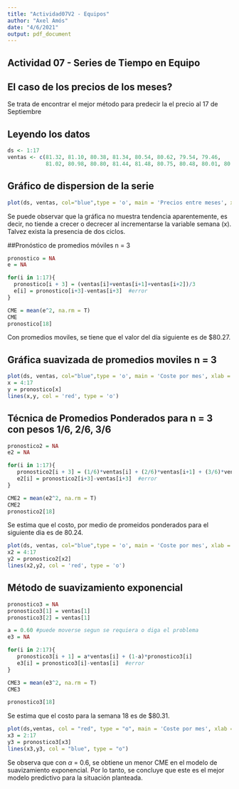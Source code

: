 ```yaml
---
title: "Actividad07V2 - Equipos"
author: "Axel Amós"
date: "4/6/2021"
output: pdf_document
---
```


## Actividad 07 - Series de Tiempo en Equipo

## El caso de los precios de los meses?

Se trata de encontrar el mejor método para predecir la el precio al 17 de Septiembre

## Leyendo los datos

```r
ds <- 1:17
ventas <- c(81.32, 81.10, 80.38, 81.34, 80.54, 80.62, 79.54, 79.46,
            81.02, 80.98, 80.80, 81.44, 81.48, 80.75, 80.48, 80.01, 80.33)
```

## Gráfico de dispersion de la serie
```r
plot(ds, ventas, col="blue",type = 'o', main = 'Precios entre meses', xlab = 'Dias', ylab = 'Precio')
```

Se puede observar que la gráfica no muestra tendencia aparentemente, es decir, no tiende a crecer o decrecer al incrementarse la variable semana (x). Talvez exista la presencia de dos ciclos.

##Pronóstico de promedios móviles n = 3
```r
pronostico = NA
e = NA

for(i in 1:17){
  pronostico[i + 3] = (ventas[i]+ventas[i+1]+ventas[i+2])/3
  e[i] = pronostico[i+3]-ventas[i+3]  #error
}

CME = mean(e^2, na.rm = T) 
CME
pronostico[18]
```

Con promedios moviles, se tiene que el valor del día siguiente es de $80.27.

## Gráfica suavizada de promedios moviles n = 3
```r
plot(ds, ventas, col="blue",type = 'o', main = 'Coste por mes', xlab = 'Dia', ylab = 'Coste')
x = 4:17
y = pronostico[x]
lines(x,y, col = 'red', type = 'o')
```

## Técnica de Promedios Ponderados para n = 3 con pesos 1/6, 2/6, 3/6

```r
pronostico2 = NA
e2 = NA

for(i in 1:17){
   pronostico2[i + 3] = (1/6)*ventas[i] + (2/6)*ventas[i+1] + (3/6)*ventas[i+2]
   e2[i] = pronostico2[i+3]-ventas[i+3]  #error
}

CME2 = mean(e2^2, na.rm = T)
CME2
pronostico2[18]
```

Se estima que el costo, por medio de promeidos ponderados para el siguiente dia es de 80.24.

```r
plot(ds, ventas, col="blue",type = 'o', main = 'Coste por mes', xlab = 'Dia', ylab = 'Coste')
x2 = 4:17
y2 = pronostico2[x2]
lines(x2,y2, col = 'red', type = 'o')
```

## Método de suavizamiento exponencial

```r
pronostico3 = NA
pronostico3[1] = ventas[1]
pronostico3[2] = ventas[1]

a = 0.60 #puede moverse segun se requiera o diga el problema
e3 = NA

for(i in 2:17){
   pronostico3[i + 1] = a*ventas[i] + (1-a)*pronostico3[i]
   e3[i] = pronostico3[i]-ventas[i]  #error
}

CME3 = mean(e3^2, na.rm = T)
CME3

pronostico3[18]
```

Se estima que el costo para la semana 18 es de $80.31.

```r
plot(ds,ventas, col = "red", type = "o", main = 'Coste por mes', xlab = 'Dia', ylab = 'Coste')
x3 = 2:17
y3 = pronostico3[x3]
lines(x3,y3, col = "blue", type = "o")
```

Se observa que con $\alpha$ = 0.6, se obtiene un menor CME en el modelo de suavizamiento exponencial. Por lo tanto, se concluye que este es el mejor modelo predictivo para la situación planteada.



